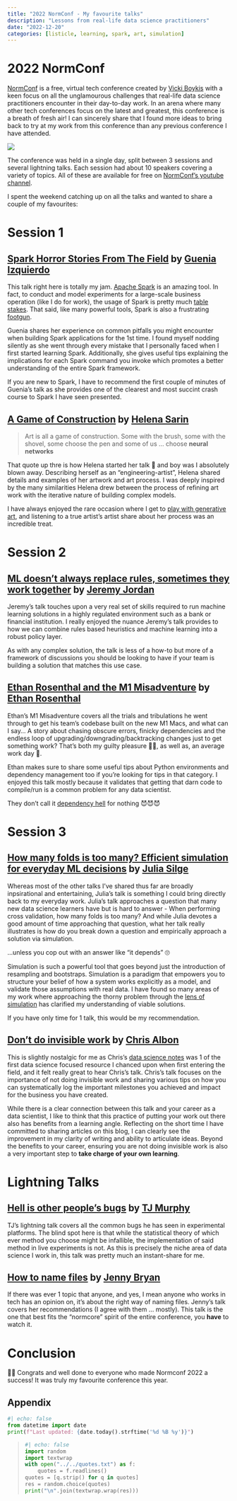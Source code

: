 ```yaml
---
title: "2022 NormConf - My favourite talks"
description: "Lessons from real-life data science practitioners"
date: "2022-12-20"
categories: [listicle, learning, spark, art, simulation]
---
```


# 2022 NormConf
[NormConf](https://normconf.com/) is a free, virtual tech conference created by [Vicki Boykis](https://vickiboykis.com/) with a keen focus on all the unglamourous challenges that real-life data science practitioners encounter in their day-to-day work. In an arena where many other tech conferences focus on the latest and greatest, this conference is a breath of fresh air! I can sincerely share that I found more ideas to bring back to try at my work from this conference than any previous conference I have attended.

![](https://normconf.com/images/normconf_banner.png)

The conference was held in a single day, split between 3 sessions and several lightning talks. Each session had about 10 speakers covering a variety of topics. All of these are available for free on [NormConf's youtube channel](https://www.youtube.com/@normconf).

I spent the weekend catching up on all the talks and wanted to share a couple of my favourites:

# Session 1

## [Spark Horror Stories From The Field](https://www.youtube.com/watch?v=DxUb8gRcASg) by [Guenia Izquierdo](https://www.linkedin.com/in/guenia/)

This talk right here is totally my jam. [Apache Spark](https://spark.apache.org/) is an amazing tool. In fact, to conduct and model experiments for a large-scale business operation (like I do for work), the usage of Spark is pretty much [table stakes](https://en.wiktionary.org/wiki/table_stakes#:~:text=Noun,let%20alone%20ensure%20a%20win). That said, like many powerful tools, Spark is also a frustrating [footgun](https://www.urbandictionary.com/define.php?term=footgun).

Guenia shares her experience on common pitfalls you might encounter when building Spark applications for the 1st time. I found myself nodding silently as she went through every mistake that I personally faced when I first started learning Spark. Additionally, she gives useful tips explaining the implications for each Spark command you invoke which promotes a better understanding of the entire Spark framework.

If you are new to Spark, I have to recommend the first couple of minutes of Guenia's talk as she provides one of the clearest and most succint crash course to Spark I have seen presented.

## [A Game of Construction](https://www.youtube.com/watch?v=n6FUXTDNKKQ) by [Helena Sarin](https://twitter.com/NeuralBricolage) 

> Art is all a game of construction. Some with the brush, some with the shovel, some choose the pen and some of us ... choose **neural networks**

That quote up thre is how Helena started her talk 🤯 and boy was I absolutely blown away. Describing herself as an "engineering-artist", Helena shared details and examples of her artwork and art process. I was deeply inspired by the many similarities Helena drew between the process of refining art work with the iterative nature of building complex models. 

I have always enjoyed the rare occasion where I get to [play with generative art](https://www.ddanieltan.com/posts/boogiewoogie/), and listening to a true artist's artist share about her process was an incredible treat.

# Session 2

## [ML doesn't always replace rules, sometimes they work together](https://www.youtube.com/watch?v=gXe9iXNTuDc) by [Jeremy Jordan](https://twitter.com/jeremyjordan)

Jeremy's talk touches upon a very real set of skills required to run machine learning solutions in a highly regulated environment such as a bank or financial institution. I really enjoyed the nuance Jeremy's talk provides to how we can combine rules based heuristics and machine learning into a robust policy layer. 

As with any complex solution, the talk is less of a how-to but more of a framework of discussions you should be looking to have if your team is building a solution that matches this use case.

## [Ethan Rosenthal and the M1 Misadventure](https://www.youtube.com/watch?v=I4wkCSd7iMM) by [Ethan Rosenthal](https://twitter.com/eprosenthal)

Ethan's M1 Misadventure covers all the trials and tribulations he went through to get his team's codebase built on the new M1 Macs, and what can I say... A story about chasing obscure errors, finicky dependencies and the endless loop of upgrading/downgrading/backtracking changes just to get something work? That's both my guilty pleasure 🍿🍿, as well as, an average work day 🥲. 

Ethan makes sure to share some useful tips about Python environments and dependency management too if you're looking for tips in that category. I enjoyed this talk mostly because it validates that getting that darn code to compile/run is a common problem for any data scientist.

::: {.column-margin}
They don't call it [dependency hell](https://en.wikipedia.org/wiki/Dependency_hell) for nothing 😈😈😈
:::

# Session 3

## [How many folds is too many? Efficient simulation for everyday ML decisions](https://www.youtube.com/watch?v=VeLAHateMIM) by [Julia Silge](https://juliasilge.com/)

Whereas most of the other talks I've shared thus far are broadly inpsirational and entertaining, Julia's talk is something I could bring directly back to my everyday work. Julia's talk approaches a question that many new data science learners have but is hard to answer - When performing cross validation, how many folds is too many? And while Julia devotes a good amount of time approaching that question, what her talk really illustrates is how do you break down a question and empirically approach a solution via simulation.

:::{.column-margin}
...unless you cop out with an answer like "it depends" 🙄
:::

Simulation is such a powerful tool that goes beyond just the introduction of resampling and bootstraps. Simulation is a paradigm that empowers you to structure your belief of how a system works explicitly as a model, and validate those assumptions with real data. I have found so many areas of my work where approaching the thorny problem through the [lens of simulation](https://www.ddanieltan.com/posts/some2/) has clarified my understanding of viable solutions. 

If you have only time for 1 talk, this would be my recommendation.

## [Don't do invisible work](https://www.youtube.com/watch?v=HiF83i1OLOM) by [Chris Albon](https://twitter.com/chrisalbon)

This is slightly nostalgic for me as Chris's [data science notes](https://chrisalbon.com/) was 1 of the first data science focused resource I chanced upon when first entering the field, and it felt really great to hear Chris's talk. Chris's talk focuses on the importance of not doing invisible work and sharing various tips on how you can systematically log the important milestones you achieved and impact for the business you have created.

While there is a clear connection between this talk and your career as a data scientist, I like to think that this practice of putting your work out there also has benefits from a learning angle. Reflecting on the short time I have committed to sharing articles on this blog, I can clearly see the improvement in my clarity of writing and ability to articulate ideas. Beyond the benefits to your career, ensuring you are not doing invisible work is also a very important step to **take charge of your own learning**.

# Lightning Talks

## [Hell is other people's bugs](https://www.youtube.com/watch?v=wymQT_03-H4) by [TJ Murphy](https://twitter.com/teej_m)

TJ's lightning talk covers all the common bugs he has seen in experimental platforms. The blind spot here is that while the statistical theory of which ever method you choose might be infallible, the implementation of said method in live experiments is not. As this is precisely the niche area of data science I work in, this talk was pretty much an instant-share for me.

## [How to name files](https://youtu.be/ES1LTlnpLMk) by [Jenny Bryan](https://twitter.com/JennyBryan)

If there was ever 1 topic that anyone, and yes, I mean anyone who works in tech has an opinion on, it's about the right way of naming files. Jenny's talk covers her recommendations (I agree with them ... mostly). This talk is the one that best fits the "normcore" spirit of the entire conference, you **have** to watch it.

# Conclusion

🎉🎉 Congrats and well done to everyone who made Normconf 2022 a success! It was truly my favourite conference this year.

## Appendix {.appendix}
```python
#| echo: false
from datetime import date
print(f"Last updated: {date.today().strftime('%d %B %y')}")
```
<blockquote>
```python
#| echo: false
import random
import textwrap
with open("../../quotes.txt") as f:
    quotes = f.readlines()
quotes = [q.strip() for q in quotes]
res = random.choice(quotes)
print("\n".join(textwrap.wrap(res)))
```
</blockquote>